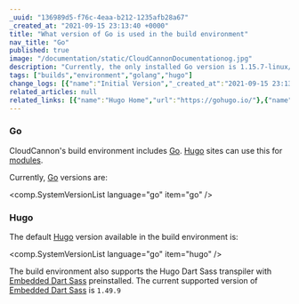 ```yaml
---
_uuid: "136989d5-f76c-4eaa-b212-1235afb28a67"
_created_at: "2021-09-15 23:13:40 +0000"
title: "What version of Go is used in the build environment"
nav_title: "Go"
published: true
image: "/documentation/static/CloudCannonDocumentationog.jpg"
description: "Currently, the only installed Go version is 1.15.7-linux/amd64."
tags: ["builds","environment","golang","hugo"]
change_logs: [{"name":"Initial Version","_created_at":"2021-09-15 23:13:40 +0000"},{"name":"Update version information","_created_at":"2022-02-22 22:07:01 +0000"}]
related_articles: null
related_links: [{"name":"Hugo Home","url":"https://gohugo.io/"},{"name":"Embedded Dart Sass Documentation","url":"https://github.com/sass/dart-sass-embedded"},{"name":"Go Home","url":"https://go.dev/"}]
---
```


### Go

CloudCannon's build environment includes [Go](https://go.dev/). [Hugo](https://gohugo.io/) sites can use this for [modules](https://gohugo.io/hugo-modules/).

Currently, [Go](https://go.dev/) versions are:

<comp.SystemVersionList language="go" item="go" />

### Hugo

The default [Hugo](https://gohugo.io/) version available in the build environment is:

<comp.SystemVersionList language="go" item="hugo" />

The build environment also supports the Hugo Dart Sass transpiler with [Embedded Dart Sass](https://github.com/sass/dart-sass-embedded) preinstalled. The current supported version of [Embedded Dart Sass](https://github.com/sass/dart-sass-embedded) is `1.49.9`
